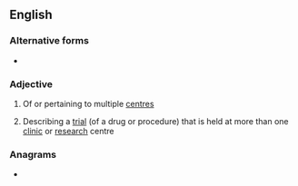 ==English==

===Alternative forms===
* {{l|en|multicenter}}

===Adjective===
{{en-adj|-}}

# Of or pertaining to multiple [[centre]]s
# {{label|en|medicine}} Describing a [[trial]] (of a drug or procedure) that is held at more than one [[clinic]] or [[research]] centre

===Anagrams===
* {{l|en|multicenter}}